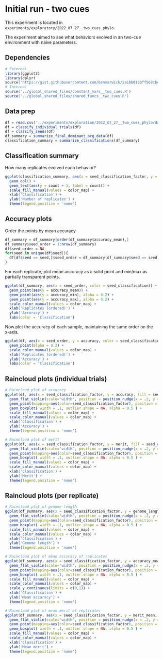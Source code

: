 # Initial run - two cues

This experiment is located in `experiments/exploratory/2022_07_27__two_cues_phylo`. 

The experiment aimed to see what behaviors evolved in an two-cue environment with naive parameters. 

## Dependencies

```r
# External
library(ggplot2)
library(dplyr)
source("https://gist.githubusercontent.com/benmarwick/2a1bb0133ff568cbe28d/raw/fb53bd97121f7f9ce947837ef1a4c65a73bffb3f/geom_flat_violin.R")
# Internal
source('../global_shared_files/constant_vars__two_cues.R')
source('../global_shared_files/shared_funcs__two_cues.R')
```

## Data prep 

```r
df = read.csv('../experiments/exploration/2022_07_27__two_cues_phylo/data/combined_final_dominant_data.csv')
df = classify_individual_trials(df)
df = classify_seeds(df)
df_summary = summarize_final_dominant_org_data(df)
classification_summary = summarize_classifications(df_summary)
```

## Classification summary 

How many replicates evolved each behavior?

```r
ggplot(classification_summary, aes(x = seed_classification_factor, y = count, fill = seed_classification_factor)) + 
  geom_col() + 
  geom_text(aes(y = count + 3, label = count)) + 
  scale_fill_manual(values = color_map) + 
  xlab('Classification') + 
  ylab('Number of replicates') + 
  theme(legend.position = 'none')
```

## Accuracy plots

Order the points by mean accuracy

```r
df_summary = df_summary[order(df_summary$accuracy_mean),]
df_summary$seed_order = 1:nrow(df_summary)
df$seed_order = NA
for(seed in unique(df$seed)){
  df[df$seed == seed,]$seed_order = df_summary[df_summary$seed == seed,]$seed_order
}
```

For each replicate, plot mean accuracy as a solid point and min/max as partially transparent points.

```r
ggplot(df_summary, aes(x = seed_order, color = seed_classification)) + 
  geom_point(aes(y = accuracy_mean)) +
  geom_point(aes(y = accuracy_min), alpha = 0.2) +
  geom_point(aes(y = accuracy_max), alpha = 0.2) +
  scale_color_manual(values = color_map) +
  xlab('Replicates (ordered)') +
  ylab('Accuracy') +
  labs(color = 'Classification')
```

Now plot the accuracy of each sample, maintaining the same order on the x-axis. 

```r
ggplot(df, aes(x = seed_order, y = accuracy, color = seed_classification)) + 
  geom_point(alpha = 0.2) + 
  scale_color_manual(values = color_map) +
  xlab('Replicates (ordered)') +
  ylab('Accuracy') +
  labs(color = 'Classification') 
```

## Raincloud plots (individual trials)

```r
# Raincloud plot of accuracy
ggplot(df, aes(x = seed_classification_factor, y = accuracy, fill = seed_classification_factor)) + 
  geom_flat_violin(scale="width", position = position_nudge(x = .2, y = 0), alpha = .8 ) + 
  geom_point(mapping=aes(color=seed_classification_factor), position = position_jitter(width = .15, height = 0), size = .5, alpha = 0.8 ) + 
  geom_boxplot( width = .1, outlier.shape = NA, alpha = 0.5 ) +
  scale_fill_manual(values = color_map) +
  scale_color_manual(values = color_map) + 
  xlab('Classification') + 
  ylab('Accuracy') + 
  theme(legend.position = 'none')
```

```r
# Raincloud plot of merit
ggplot(df, aes(x = seed_classification_factor, y = merit, fill = seed_classification_factor)) + 
  geom_flat_violin(scale="width", position = position_nudge(x = .2, y = 0), alpha = .8 ) + 
  geom_point(mapping=aes(color=seed_classification_factor), position = position_jitter(width = .15, height = 0), size = .5, alpha = 0.8 ) + 
  geom_boxplot( width = .1, outlier.shape = NA, alpha = 0.5 ) +
  scale_fill_manual(values = color_map) +
  scale_color_manual(values = color_map) + 
  xlab('Classification') + 
  ylab('Merit') + 
  theme(legend.position = 'none')
```

## Raincloud plots (per replicate)
```r
# Raincloud plot of genome length
ggplot(df_summary, aes(x = seed_classification_factor, y = genome_length, fill = seed_classification_factor)) + 
  geom_flat_violin(scale="width", position = position_nudge(x = .2, y = 0), alpha = .8 ) + 
  geom_point(mapping=aes(color=seed_classification_factor), position = position_jitter(width = .15, height = 0), size = .5, alpha = 0.8 ) + 
  geom_boxplot( width = .1, outlier.shape = NA, alpha = 0.5 ) +
  scale_fill_manual(values = color_map) +
  scale_color_manual(values = color_map) + 
  xlab('Classification') + 
  ylab('Genome length') + 
  theme(legend.position = 'none')
```

```r
# Raincloud plot of mean accuracy of replicates
ggplot(df_summary, aes(x = seed_classification_factor, y = accuracy_mean, fill = seed_classification_factor)) + 
  geom_flat_violin(scale="width", position = position_nudge(x = .2, y = 0), alpha = .8 ) + 
  geom_point(mapping=aes(color=seed_classification_factor), position = position_jitter(width = .15, height = 0), size = .5, alpha = 0.8 ) + 
  geom_boxplot( width = .1, outlier.shape = NA, alpha = 0.5 ) +
  scale_fill_manual(values = color_map) +
  scale_color_manual(values = color_map) + 
  scale_y_continuous(limits = c(0,1)) +
  xlab('Classification') + 
  ylab('Mean accuracy') + 
  theme(legend.position = 'none')
```

```r
# Raincloud plot of mean merit of replicates
ggplot(df_summary, aes(x = seed_classification_factor, y = merit_mean, fill = seed_classification_factor)) + 
  geom_flat_violin(scale="width", position = position_nudge(x = .2, y = 0), alpha = .8 ) + 
  geom_point(mapping=aes(color=seed_classification_factor), position = position_jitter(width = .15, height = 0), size = .5, alpha = 0.8 ) + 
  geom_boxplot( width = .1, outlier.shape = NA, alpha = 0.5 ) +
  scale_fill_manual(values = color_map) +
  scale_color_manual(values = color_map) + 
  xlab('Classification') + 
  ylab('Mean merit') + 
  theme(legend.position = 'none')
```
